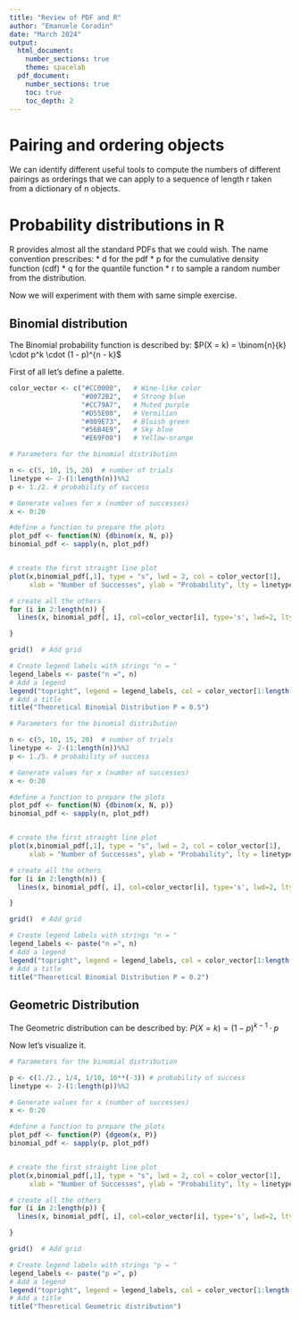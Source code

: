 ```yaml
---
title: "Review of PDF and R"
author: "Emanuele Coradin"
date: "March 2024"
output:
  html_document:
    number_sections: true
    theme: spacelab
  pdf_document:
    number_sections: true
    toc: true
    toc_depth: 2
---
```



# Pairing and ordering objects

We can identify different useful tools to compute the numbers of different pairings as orderings that we can apply to a sequence of length r taken from a dictionary of n objects.

# Probability distributions in R

R provides almost all the standard PDFs that we could wish. The name convention prescribes: \* d<core-name> for the pdf \* p<core-name> for the cumulative density function (cdf) \* q<core-name> for the quantile function \* r<core-name> to sample a random number from the distribution.

Now we will experiment with them with same simple exercise.

## Binomial distribution

The Binomial probability function is described by:
$P(X = k) = \binom{n}{k} \cdot p^k \cdot (1 - p)^{n - k}$

First of all let's define a palette.

```r
color_vector <- c("#CC0000",   # Wine-like color
                  "#0072B2",   # Strong blue
                  "#CC79A7",   # Muted purple
                  "#D55E00",   # Vermilion
                  "#009E73",   # Bluish green
                  "#56B4E9",   # Sky blue
                  "#E69F00")   # Yellow-orange

```

```r
# Parameters for the binomial distribution

n <- c(5, 10, 15, 20)  # number of trials
linetype <- 2-(1:length(n))%%2
p <- 1./2. # probability of success

# Generate values for x (number of successes)
x <- 0:20

#define a function to prepare the plots
plot_pdf <- function(N) {dbinom(x, N, p)}
binomial_pdf <- sapply(n, plot_pdf)


# create the first straight line plot
plot(x,binomial_pdf[,1], type = "s", lwd = 2, col = color_vector[1], 
     xlab = "Number of Successes", ylab = "Probability", lty = linetype[1])

# create all the others
for (i in 2:length(n)) {
  lines(x, binomial_pdf[, i], col=color_vector[i], type='s', lwd=2, lty = linetype[i])

}

grid()  # Add grid

# Create legend labels with strings "n = "
legend_labels <- paste("n =", n)
# Add a legend
legend("topright", legend = legend_labels, col = color_vector[1:length(n)], lty = linetype, lwd = 2)
# Add a title
title("Theoretical Binomial Distribution P = 0.5")

```

```r
# Parameters for the binomial distribution

n <- c(5, 10, 15, 20)  # number of trials
linetype <- 2-(1:length(n))%%2
p <- 1./5. # probability of success

# Generate values for x (number of successes)
x <- 0:20

#define a function to prepare the plots
plot_pdf <- function(N) {dbinom(x, N, p)}
binomial_pdf <- sapply(n, plot_pdf)


# create the first straight line plot
plot(x,binomial_pdf[,1], type = "s", lwd = 2, col = color_vector[1], 
     xlab = "Number of Successes", ylab = "Probability", lty = linetype[1])

# create all the others
for (i in 2:length(n)) {
  lines(x, binomial_pdf[, i], col=color_vector[i], type='s', lwd=2, lty = linetype[i])

}

grid()  # Add grid

# Create legend labels with strings "n = "
legend_labels <- paste("n =", n)
# Add a legend
legend("topright", legend = legend_labels, col = color_vector[1:length(n)], lty = linetype, lwd = 2)
# Add a title
title("Theoretical Binomial Distribution P = 0.2")

```

## Geometric Distribution

The Geometric distribution can be described by: $P(X = k) = (1 - p)^{k - 1} \cdot p$

Now let's visualize it.

```r
# Parameters for the binomial distribution

p <- c(1./2., 1/4, 1/10, 10**(-3)) # probability of success
linetype <- 2-(1:length(p))%%2

# Generate values for x (number of successes)
x <- 0:20

#define a function to prepare the plots
plot_pdf <- function(P) {dgeom(x, P)}
binomial_pdf <- sapply(p, plot_pdf)


# create the first straight line plot
plot(x,binomial_pdf[,1], type = "s", lwd = 2, col = color_vector[1], 
     xlab = "Number of Successes", ylab = "Probability", lty = linetype[1], log="y")

# create all the others
for (i in 2:length(p)) {
  lines(x, binomial_pdf[, i], col=color_vector[i], type='s', lwd=2, lty = linetype[i])

}

grid()  # Add grid

# Create legend labels with strings "p = "
legend_labels <- paste("p =", p)
# Add a legend
legend("topright", legend = legend_labels, col = color_vector[1:length(p)], lty = linetype, lwd = 2)
# Add a title
title("Theoretical Geometric distribution")

```
